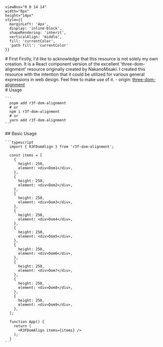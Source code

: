 
    viewBox="0 0 14 14" 
    width="8px" 
    height="14px" 
    style={{ 
      marginLeft: '4px',
      display: 'inline-block',
      shapeRendering: 'inherit',
      verticalAlign: 'middle',
      fill: 'currentColor',
      'path fill': 'currentColor'
    }}
>
  <path d="m11.1 7.35-5.5 5.5a.5.5 0 0 1-.7-.7L10.04 7 4.9 1.85a.5.5 0 1 1 .7-.7l5.5 5.5c.2.2.2.5 0 .7Z" />
</svg>

<Meta title="Installation" />

<div className="sb-container">
  <div className='sb-section-title'>
    # First
    Firstly, I'd like to acknowledge that this resource is not solely my own creation. It is a React component version of the excellent 'three-dom-alignment' resource originally created by NakanoMisaki. I created this resource with the intention that it could be utilized for various general expressions in web design. Feel free to make use of it.
    - origin: <a href="https://mofu-dev.com/blog/three-dom-alignment" target="_blank">three-dom-alignment</a>

  </div>
</div>
<div className="sb-container">
  <div className='sb-section-title'>
    # Usage

    ```
      pnpm add r3f-dom-alignment
      # or
      npm i r3f-dom-alignment
      # or
      yarn add r3f-dom-alignment
    ```

  </div>
  <div className='sb-section-title'>
    ## Basic Usage

    ```typescript
      import { R3FDomAlign } from 'r3f-dom-alignment';

      const items = [
        {
          height: 250,
          element: <div>Dom1</div>,
        },
        {
          height: 250,
          element: <div>Dom2</div>,
        },
        {
          height: 250,
          element: <div>Dom3</div>,
        },
        {
          height: 250,
          element: <div>Dom4</div>,
        },
        {
          height: 250,
          element: <div>Dom5</div>,
        },
        {
          height: 250,
          element: <div>Dom6</div>,
        },
        {
          height: 250,
          element: <div>Dom7</div>,
        },
        {
          height: 250,
          element: <div>Dom8</div>,
        },
        {
          height: 250,
          element: <div>Dom9</div>,
        },
      ];

      function App() {
        return (
          <R3FDomAlign items={items} />
        );
      }
    ```
  </div>
</div>

<style>
  {`
  .sb-container {
    margin-bottom: 48px;
  }

  .sb-section {
    width: 100%;
    display: flex;
    flex-direction: row;
    gap: 20px;
  }

  img {
    object-fit: cover;
  }

  .sb-section-title {
    margin-bottom: 32px;
  }
  `}
</style>
